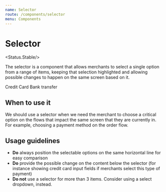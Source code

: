 ```yaml
---
name: Selector
route: /components/selector
menu: Components
---
```



# Selector

<Status.Stable/>

The selector is a component that allows merchants to select a single option from a range of items, keeping that selection
highlighted and allowing possible changes to happen on the same screen based on it.

<Playground>
  <div style={{ display: 'flex' }}>
    <Selector
      selected
      style={{ width: 'calc(50% - 4px)', marginRight: '12px' }}
    >
      Credit Card
    </Selector>
    <Selector style={{ width: 'calc(50% - 4px)' }}>Bank transfer</Selector>
  </div>
</Playground>

## When to use it

We should use a selector when we need the merchant to choose a critical option on the flows that impact the
same screen that they are currently in. For example, choosing a payment method on the order flow.

## Usage guidelines

- **Do** always position the selectable options on the same horizontal line for easy comparison
- **Do** provide the possible change on the content below the selector (for instance showing credit card input fields if merchants select this type of payment)
- **Do not** use a selector for more than 3 items. Consider using a select dropdown, instead.